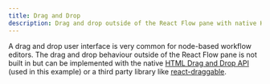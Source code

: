 ```yaml
---
title: Drag and Drop
description: Drag and drop outside of the React Flow pane with native HTML Drag and Drop API or react-draggable.
---
```


A drag and drop user interface is very common for node-based workflow editors. The drag and drop behaviour outside of the React Flow pane is not built in but can be implemented with the native [HTML Drag and Drop API](https://developer.mozilla.org/en-US/docs/Web/API/HTML_Drag_and_Drop_API) (used in this example) or a third party library like [react-draggable](https://github.com/react-grid-layout/react-draggable).

<RemoteCodeViewer
  route="examples/interaction/drag-and-drop"
  framework="react"
/>
